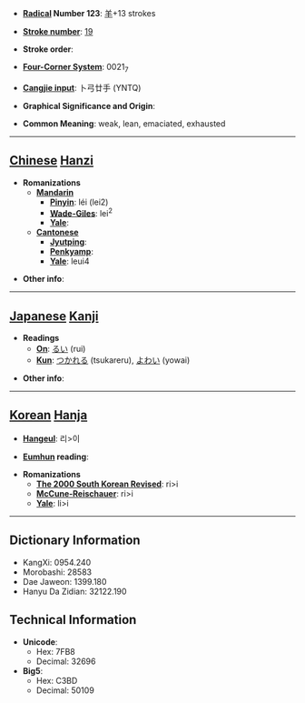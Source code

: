* '''[[Wiktionary:Chinese radical index| Radical]] Number 123''': [[Wiktionary:Chinese radical index 羊|羊]]+13 strokes

* '''[[Wiktionary:Chinese total strokes index|Stroke number]]''': [[Wiktionary:Chinese total strokes index 19|19]]

* '''Stroke order''': 

* '''[[Wiktionary:Chinese four corner index|Four-Corner System]]''': 0021<sub>7</sub>

* '''[[Wiktionary:Chinese Cangjie index|Cangjie input]]''': 卜弓廿手 (YNTQ)

* '''Graphical Significance and Origin''': 

* '''Common Meaning''': weak, lean, emaciated, exhausted

----

== [[Chinese]] [[Hanzi]] ==

* '''Romanizations'''
** '''[[Mandarin]]'''
*** '''[[Pinyin]]''': léi (lei2)
*** '''[[Wade-Giles]]''': lei<sup>2</sup>
*** '''[[Yale]]''': 
** '''[[Cantonese]]'''
*** '''[[Jyutping]]''':
*** '''[[Penkyamp]]''': 
*** '''[[Yale]]''': leui4

* '''Other info''': 

----

== [[Japanese]] [[Kanji]] ==

* '''Readings'''
** '''[[On]]''': [[るい]] (rui)
** '''[[Kun]]''': [[つかれる]] (tsukareru), [[よわい]] (yowai)

* '''Other info''':  

----

== [[Korean]] [[Hanja]] ==

* '''[[Hangeul]]''': 리>이

* '''[[Eumhun]] reading''': 

* '''Romanizations'''
** '''[[The 2000 South Korean Revised Romanization|The 2000 South Korean Revised]]''': ri>i
** '''[[McCune-Reischauer]]''': ri>i
** '''[[Yale]]''': li>i

----

== Dictionary Information ==

* KangXi: 0954.240
* Morobashi: 28583
* Dae Jaweon: 1399.180
* Hanyu Da Zidian: 32122.190

== Technical Information ==

* '''Unicode''':
** Hex: 7FB8
** Decimal: 32696
* '''Big5''':
** Hex: C3BD
** Decimal: 50109
